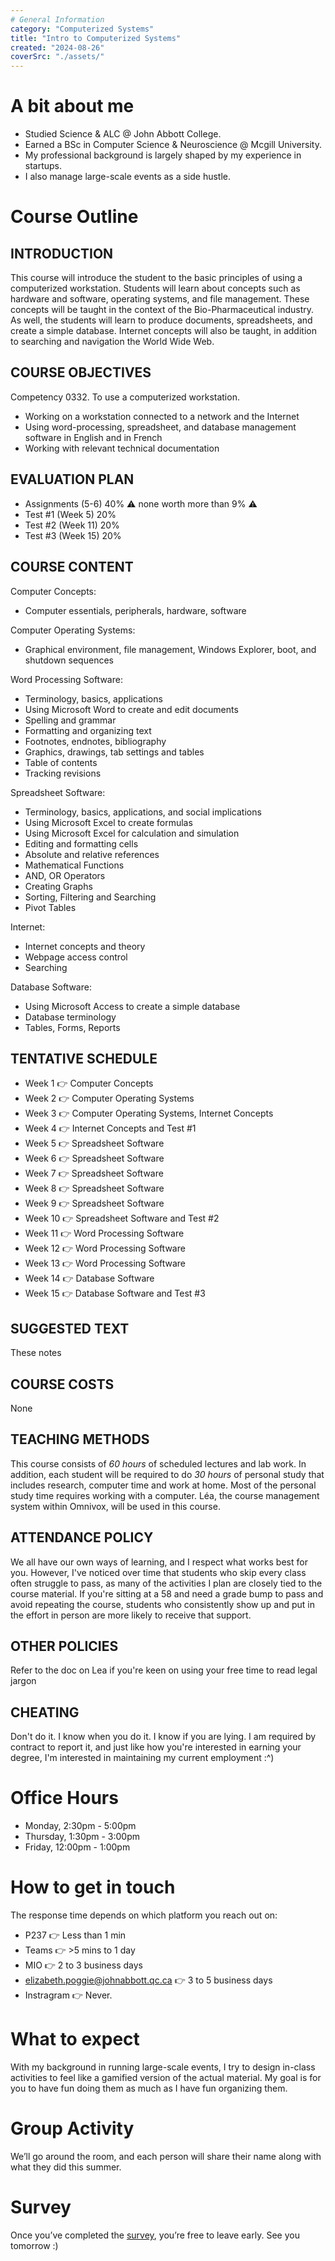 ```yaml
---
# General Information
category: "Computerized Systems"
title: "Intro to Computerized Systems"
created: "2024-08-26"
coverSrc: "./assets/"
---
```


# A bit about me

- Studied Science & ALC @ John Abbott College.
- Earned a BSc in Computer Science & Neuroscience @ Mcgill University.
- My professional background is largely shaped by my experience in startups.
- I also manage large-scale events as a side hustle.

# Course Outline

## INTRODUCTION

This course will introduce the student to the basic principles of using a computerized workstation. Students will learn about concepts such as hardware and software, operating systems, and file management. These concepts will be taught in the context of the Bio-Pharmaceutical industry. As well, the students will learn to produce documents, spreadsheets, and create a simple database. Internet concepts will also be taught, in addition to searching and navigation the World Wide Web.

## COURSE OBJECTIVES

Competency 0332. To use a computerized workstation.

- Working on a workstation connected to a network and the Internet
- Using word-processing, spreadsheet, and database management software in English and in French
- Working with relevant technical documentation

## EVALUATION PLAN

- Assignments (5-6) 40% ⚠️ none worth more than 9% ⚠️
- Test #1 (Week 5) 20%
- Test #2 (Week 11) 20%
- Test #3 (Week 15) 20%

## COURSE CONTENT

Computer Concepts:

- Computer essentials, peripherals, hardware, software

Computer Operating Systems:

- Graphical environment, file management, Windows Explorer, boot, and shutdown sequences

Word Processing Software:

- Terminology, basics, applications
- Using Microsoft Word to create and edit documents
- Spelling and grammar
- Formatting and organizing text
- Footnotes, endnotes, bibliography
- Graphics, drawings, tab settings and tables
- Table of contents
- Tracking revisions

Spreadsheet Software:

- Terminology, basics, applications, and social implications
- Using Microsoft Excel to create formulas
- Using Microsoft Excel for calculation and simulation
- Editing and formatting cells
- Absolute and relative references
- Mathematical Functions
- AND, OR Operators
- Creating Graphs
- Sorting, Filtering and Searching
- Pivot Tables

Internet:

- Internet concepts and theory
- Webpage access control
- Searching

Database Software:

- Using Microsoft Access to create a simple database
- Database terminology
- Tables, Forms, Reports

## TENTATIVE SCHEDULE

- Week 1 👉 Computer Concepts
- Week 2 👉 Computer Operating Systems
- Week 3 👉 Computer Operating Systems, Internet Concepts
- Week 4 👉 Internet Concepts and Test #1
- Week 5 👉 Spreadsheet Software
- Week 6 👉 Spreadsheet Software
- Week 7 👉 Spreadsheet Software
- Week 8 👉 Spreadsheet Software
- Week 9 👉 Spreadsheet Software
- Week 10 👉 Spreadsheet Software and Test #2
- Week 11 👉 Word Processing Software
- Week 12 👉 Word Processing Software
- Week 13 👉 Word Processing Software
- Week 14 👉 Database Software
- Week 15 👉 Database Software and Test #3

## SUGGESTED TEXT

These notes

## COURSE COSTS

None

## TEACHING METHODS

This course consists of _60 hours_ of scheduled lectures and lab work. In addition, each student will be required to do _30 hours_ of personal study that includes research, computer time and work at home. Most of the personal study time requires working with a computer. Léa, the course management system within Omnivox, will be used in this course.

## ATTENDANCE POLICY

We all have our own ways of learning, and I respect what works best for you. However, I've noticed over time that students who skip every class often struggle to pass, as many of the activities I plan are closely tied to the course material. If you're sitting at a 58 and need a grade bump to pass and avoid repeating the course, students who consistently show up and put in the effort in person are more likely to receive that support.

## OTHER POLICIES

Refer to the doc on Lea if you're keen on using your free time to read legal jargon

## CHEATING

Don't do it. I know when you do it. I know if you are lying. I am required by contract to report it, and just like how you're interested in earning your degree, I'm interested in maintaining my current employment :^)

# Office Hours

- Monday, 2:30pm - 5:00pm
- Thursday, 1:30pm - 3:00pm
- Friday, 12:00pm - 1:00pm

# How to get in touch

The response time depends on which platform you reach out on:

- P237 👉 Less than 1 min
- Teams 👉 >5 mins to 1 day
- MIO 👉 2 to 3 business days
- elizabeth.poggie@johnabbott.qc.ca 👉 3 to 5 business days
- Instragram 👉 Never.

# What to expect

With my background in running large-scale events, I try to design in-class activities to feel like a gamified version of the actual material. My goal is for you to have fun doing them as much as I have fun organizing them.

# Group Activity

We’ll go around the room, and each person will share their name along with what they did this summer.

# Survey

Once you’ve completed the [survey](https://forms.gle/fVMwmzA4zTmincev9), you’re free to leave early. See you tomorrow :)
